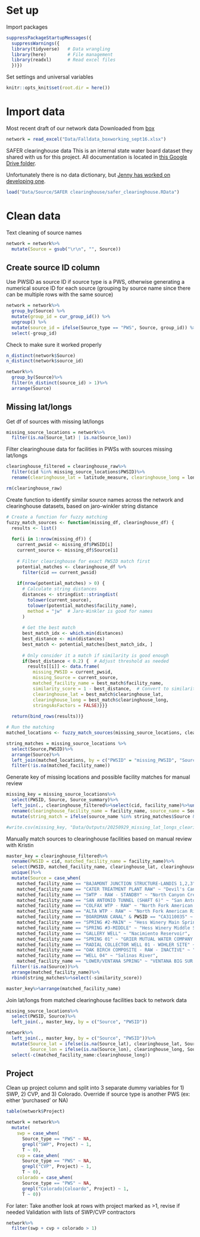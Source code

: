 
# Set up

Import packages
```r
suppressPackageStartupMessages({
  suppressWarnings({
  library(tidyverse)   # Data wrangling
  library(here)        # File management
  library(readxl)      # Read excel files
  })})
```

Set settings and universal variables
```r
knitr::opts_knit$set(root.dir = here())
```

# Import data

Most recent draft of our network data
Downloaded from [box](https://berkeley.app.box.com/file/1987973103781?s=iy2wly7ej2heud3xzu2olsaj7qr0r5qd)
```r
network = read_excel("Data/Falldata_boxworking_sept16.xlsx")
```


SAFER clearinghouse data
This is an internal state water board dataset they shared with us for this project. All documentation is located in [this Google Drive folder](https://drive.google.com/drive/folders/1gxMrGeaOA_xtGb1zf97Z79EFEwKcIpCG).

Unfortunately there is no data dictionary, but [Jenny has worked on developing one](https://docs.google.com/spreadsheets/d/1ulStajU7D1eFu2m3V0fTDtcm3PGNlneX/edit?gid=631545570#gid=631545570).
```r
load("Data/Source/SAFER clearinghouse/safer_clearinghouse.RData")
```

# Clean data

Text cleaning of source names
```r
network = network%>%
  mutate(Source = gsub("\r\n", "", Source))
```

## Create source ID column
Use PWSID as source ID if source type is a PWS, otherwise generating a numerical source ID for each source (grouping by source name since there can be multiple rows with the same source)
```r
network = network%>%
  group_by(Source) %>%
  mutate(group_id = cur_group_id()) %>%
  ungroup() %>%
  mutate(source_id = ifelse(Source_type == "PWS", Source, group_id)) %>%
  select(-group_id)
```

Check to make sure it worked properly
```r
n_distinct(network$Source)
n_distinct(network$source_id)

network%>%
  group_by(Source)%>%
  filter(n_distinct(source_id) > 1)%>%
  arrange(Source)
```


## Missing lat/longs

Get df of sources with missing lat/longs
```r
missing_source_locations = network%>%
  filter(is.na(Source_lat) | is.na(Source_lon))
```

Filter clearinghouse data for facilities in PWSs with sources missing lat/longs
```r
clearinghouse_filtered = clearinghouse_raw%>%
  filter(cid %in% missing_source_locations$PWSID)%>%
  rename(clearinghouse_lat = latitude_measure, clearinghouse_long = longitude_measure)

rm(clearinghouse_raw)
```

Create function to identify similar source names across the network and clearinghouse datasets, based on jaro-winkler string distance
```r
# Create a function for fuzzy matching
fuzzy_match_sources <- function(missing_df, clearinghouse_df) {
  results <- list()
  
  for(i in 1:nrow(missing_df)) {
    current_pwsid <- missing_df$PWSID[i]
    current_source <- missing_df$Source[i]
    
    # Filter clearinghouse for exact PWSID match first
    potential_matches <- clearinghouse_df %>%
      filter(cid == current_pwsid)
    
    if(nrow(potential_matches) > 0) {
      # Calculate string distances
      distances <- stringdist::stringdist(
        tolower(current_source),
        tolower(potential_matches$facility_name),
        method = "jw"  # Jaro-Winkler is good for names
      )
      
      # Get the best match
      best_match_idx <- which.min(distances)
      best_distance <- min(distances)
      best_match <- potential_matches[best_match_idx, ]
      
      # Only consider it a match if similarity is good enough
      if(best_distance < 0.2) {  # Adjust threshold as needed
        results[[i]] <- data.frame(
          missing_PWSID = current_pwsid,
          missing_Source = current_source,
          matched_facility_name = best_match$facility_name,
          similarity_score = 1 - best_distance,  # Convert to similarity (0-1)
          clearinghouse_lat = best_match$clearinghouse_lat,  
          clearinghouse_long = best_match$clearinghouse_long,
          stringsAsFactors = FALSE)}}}
  
  return(bind_rows(results))}

# Run the matching
matched_locations <- fuzzy_match_sources(missing_source_locations, clearinghouse_filtered)

string_matches = missing_source_locations %>%
  select(Source,PWSID)%>%
  arrange(Source)%>%
  left_join(matched_locations, by = c("PWSID" = "missing_PWSID", "Source" = "missing_Source"))%>%
  filter(!is.na(matched_facility_name))
```


Generate key of missing locations and possible facility matches for manual review
```r
missing_key = missing_source_locations%>%
  select(PWSID, Source, Source_summary)%>%
  left_join(., clearinghouse_filtered%>%select(cid, facility_name)%>%unique(), by = c("PWSID" = "cid"))%>%
  rename(clearinghouse_facility_name = facility_name, source_name = Source)%>%
  mutate(string_match = ifelse(source_name %in% string_matches$Source & clearinghouse_facility_name %in% string_matches$matched_facility_name, 1, 0))

#write.csv(missing_key, "Data/Outputs/20250929_missing_lat_longs_clearinghouse_match_key.csv", row.names = F)
```

Manually match sources to clearinghouse facilities based on manual review with Kristin
```r
master_key = clearinghouse_filtered%>%
  rename(PWSID = cid, matched_facility_name = facility_name)%>%
  select(PWSID, matched_facility_name, clearinghouse_lat, clearinghouse_long)%>%
  unique()%>%
  mutate(Source = case_when(
    matched_facility_name == "BAJAMONT JUNCTION STRUCTURE-LANDIS 1,2,3" ~ "American River",
    matched_facility_name == "CATER TREATMENT PLANT RAW" ~ "Devil's Canyon Creek",
    matched_facility_name == "SWTP - RAW - STANDBY" ~ "North Canyon Creek",
    matched_facility_name == "SAN ANTONIO TUNNEL (SHAFT 6)" ~ "San Antonio Canyon Tunnel",
    matched_facility_name == "COLFAX WTP - RAW" ~ "North Fork American River",
    matched_facility_name == "ALTA WTP - RAW" ~ "North Fork American River",
    matched_facility_name == "BOARDMAN CANAL" & PWSID == "CA3110035" ~ "North Fork American River",
    matched_facility_name == "SPRING #2-MAIN" ~ "Hess Winery Main Spring",
    matched_facility_name == "SPRING #3-MIDDLE" ~ "Hess Winery Middle Spring",
    matched_facility_name == "GALLERY WELL" ~ "Nacimiento Reservoir",
    matched_facility_name == "SPRING 01" ~ "GRIER MUTUAL WATER COMPANY Spring",
    matched_facility_name == "RADIAL COLLECTOR WELL 01 - WOHLER SITE" ~ "Russian River",
    matched_facility_name == "OAK BIRCH COMPOSITE - RAW - INACTIVE" ~ "YUCAIPA VALLEY WATER DISTRICT Local Creeks",
    matched_facility_name == "WELL 04" ~ "Salinas River",
    matched_facility_name == "LOWER/VENTANA SPRING" ~ "VENTANA BIG SUR INN WS Lower Springs"))%>%
  filter(!is.na(Source))%>%
  arrange(matched_facility_name)%>%
  rbind(string_matches%>%select(-similarity_score))

master_key%>%arrange(matched_facility_name)
```

Join lat/longs from matched clearinghouse facilities back to network data
```r
missing_source_locations%>%
  select(PWSID, Source)%>%
  left_join(., master_key, by = c("Source", "PWSID"))

network%>%
  left_join(., master_key, by = c("Source", "PWSID"))%>%
  mutate(Source_lat = ifelse(is.na(Source_lat), clearinghouse_lat, Source_lat),
         Source_lon = ifelse(is.na(Source_lon), clearinghouse_long, Source_lon))%>%
  select(-c(matched_facility_name:clearinghouse_long))
```

## Project

Clean up project column and split into 3 separate dummy variables for 1) SWP, 2) CVP, and 3) Colorado.
Override if source type is another PWS (ex: either ‘purchased’ or NA)

```r
table(network$Project)

network = network%>%
  mutate(
    swp = case_when(
      Source_type == "PWS" ~ NA,
      grepl("SWP", Project) ~ 1,
      T ~ 0),
    cvp = case_when(
      Source_type == "PWS" ~ NA,
      grepl("CVP", Project) ~ 1,
      T ~ 0),
    colorado = case_when(
      Source_type == "PWS" ~ NA,
      grepl("Colorado|Coloardo", Project) ~ 1,
      T ~ 0))
```

For later: 
Take another look at rows with project marked as >1, revise if needed
Validation with lists of SWP/CVP contractors

```r
network%>%
  filter(swp + cvp + colorado > 1)
```




